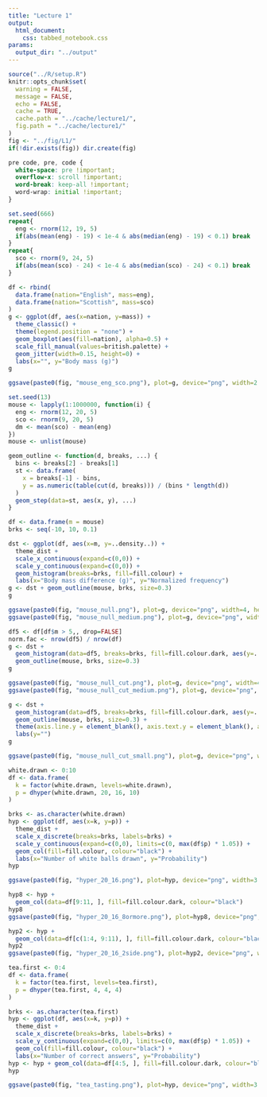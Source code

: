 ```yaml
---
title: "Lecture 1"
output:
  html_document:
    css: tabbed_notebook.css
params: 
  output_dir: "../output"
---
```


```r
source("../R/setup.R")
knitr::opts_chunk$set(
  warning = FALSE,
  message = FALSE,
  echo = FALSE,
  cache = TRUE,
  cache.path = "../cache/lecture1/",
  fig.path = "../cache/lecture1/"
)
fig <- "../fig/L1/"
if(!dir.exists(fig)) dir.create(fig)
```

```css
pre code, pre, code {
  white-space: pre !important;
  overflow-x: scroll !important;
  word-break: keep-all !important;
  word-wrap: initial !important;
}
```


```r
set.seed(666)
repeat{
  eng <- rnorm(12, 19, 5)
  if(abs(mean(eng) - 19) < 1e-4 & abs(median(eng) - 19) < 0.1) break
}
repeat{
  sco <- rnorm(9, 24, 5)
  if(abs(mean(sco) - 24) < 1e-4 & abs(median(sco) - 24) < 0.1) break
}
```

```r
df <- rbind(
  data.frame(nation="English", mass=eng),
  data.frame(nation="Scottish", mass=sco)
)
g <- ggplot(df, aes(x=nation, y=mass)) +
  theme_classic() +
  theme(legend.position = "none") +
  geom_boxplot(aes(fill=nation), alpha=0.5) +
  scale_fill_manual(values=british.palette) +
  geom_jitter(width=0.15, height=0) +
  labs(x="", y="Body mass (g)")
g

ggsave(paste0(fig, "mouse_eng_sco.png"), plot=g, device="png", width=2.1, height=3.5, dpi=300) 
```

```r
set.seed(13)
mouse <- lapply(1:1000000, function(i) {
  eng <- rnorm(12, 20, 5)
  sco <- rnorm(9, 20, 5)
  dm <- mean(sco) - mean(eng)
})
mouse <- unlist(mouse)
```

```r
geom_outline <- function(d, breaks, ...) {
  bins <- breaks[2] - breaks[1]
  st <- data.frame(
    x = breaks[-1] - bins,
    y = as.numeric(table(cut(d, breaks))) / (bins * length(d))
  )
  geom_step(data=st, aes(x, y), ...)
}
```


```r
df <- data.frame(m = mouse)
brks <- seq(-10, 10, 0.1)

dst <- ggplot(df, aes(x=m, y=..density..)) +
  theme_dist +
  scale_x_continuous(expand=c(0,0)) +
  scale_y_continuous(expand=c(0,0)) +
  geom_histogram(breaks=brks, fill=fill.colour) +
  labs(x="Body mass difference (g)", y="Normalized frequency")
g <- dst + geom_outline(mouse, brks, size=0.3)
g

ggsave(paste0(fig, "mouse_null.png"), plot=g, device="png", width=4, height=3, dpi=300)
ggsave(paste0(fig, "mouse_null_medium.png"), plot=g, device="png", width=3, height=2.25, dpi=300)
```

```r
df5 <- df[df$m > 5,, drop=FALSE]
norm.fac <- nrow(df5) / nrow(df)
g <- dst +
  geom_histogram(data=df5, breaks=brks, fill=fill.colour.dark, aes(y=..density.. * norm.fac)) +
  geom_outline(mouse, brks, size=0.3)
g

ggsave(paste0(fig, "mouse_null_cut.png"), plot=g, device="png", width=4, height=3, dpi=300)
ggsave(paste0(fig, "mouse_null_cut_medium.png"), plot=g, device="png", width=3, height=2.25, dpi=300)
```

```r
g <- dst +
  geom_histogram(data=df5, breaks=brks, fill=fill.colour.dark, aes(y=..density.. * norm.fac)) +
  geom_outline(mouse, brks, size=0.3) +
  theme(axis.line.y = element_blank(), axis.text.y = element_blank(), axis.ticks.y = element_blank()) +
  labs(y="")
g

ggsave(paste0(fig, "mouse_null_cut_small.png"), plot=g, device="png", width=2, height=2, dpi=300)
```


```r
white.drawn <- 0:10
df <- data.frame(
  k = factor(white.drawn, levels=white.drawn),
  p = dhyper(white.drawn, 20, 16, 10)
)

brks <- as.character(white.drawn)
hyp <- ggplot(df, aes(x=k, y=p)) +
  theme_dist +
  scale_x_discrete(breaks=brks, labels=brks) +
  scale_y_continuous(expand=c(0,0), limits=c(0, max(df$p) * 1.05)) +
  geom_col(fill=fill.colour, colour="black") +
  labs(x="Number of white balls drawn", y="Probability")
hyp

ggsave(paste0(fig, "hyper_20_16.png"), plot=hyp, device="png", width=3.2, height=2, dpi=300)

hyp8 <- hyp +
  geom_col(data=df[9:11, ], fill=fill.colour.dark, colour="black")
hyp8
ggsave(paste0(fig, "hyper_20_16_8ormore.png"), plot=hyp8, device="png", width=3.2, height=2, dpi=300)

hyp2 <- hyp +
  geom_col(data=df[c(1:4, 9:11), ], fill=fill.colour.dark, colour="black")
hyp2
ggsave(paste0(fig, "hyper_20_16_2side.png"), plot=hyp2, device="png", width=3.2, height=2, dpi=300)

```


```r
tea.first <- 0:4
df <- data.frame(
  k = factor(tea.first, levels=tea.first),
  p = dhyper(tea.first, 4, 4, 4)
)

brks <- as.character(tea.first)
hyp <- ggplot(df, aes(x=k, y=p)) +
  theme_dist +
  scale_x_discrete(breaks=brks, labels=brks) +
  scale_y_continuous(expand=c(0,0), limits=c(0, max(df$p) * 1.05)) +
  geom_col(fill=fill.colour, colour="black") +
  labs(x="Number of correct answers", y="Probability")
hyp <- hyp + geom_col(data=df[4:5, ], fill=fill.colour.dark, colour="black")
hyp

ggsave(paste0(fig, "tea_tasting.png"), plot=hyp, device="png", width=3.2, height=2, dpi=300)
```